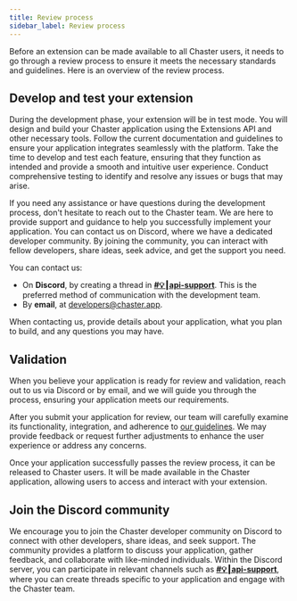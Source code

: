 ```yaml
---
title: Review process
sidebar_label: Review process
---
```


Before an extension can be made available to all Chaster users, it needs to go through a review process to ensure it meets the necessary standards and guidelines. Here is an overview of the review process.

## Develop and test your extension

During the development phase, your extension will be in test mode. You will design and build your Chaster application using the Extensions API and other necessary tools. Follow the current documentation and guidelines to ensure your application integrates seamlessly with the platform. Take the time to develop and test each feature, ensuring that they function as intended and provide a smooth and intuitive user experience. Conduct comprehensive testing to identify and resolve any issues or bugs that may arise.

If you need any assistance or have questions during the development process, don't hesitate to reach out to the Chaster team. We are here to provide support and guidance to help you successfully implement your application. You can contact us on Discord, where we have a dedicated developer community. By joining the community, you can interact with fellow developers, share ideas, seek advice, and get the support you need.

You can contact us:
- On **Discord**, by creating a thread in **[#💡┃api-support](https://discord.com/channels/710587363918741604/1123354084381032478)**. This is the preferred method of communication with the development team.
- By **email**, at developers@chaster.app.

When contacting us, provide details about your application, what you plan to build, and any questions you may have.

## Validation

When you believe your application is ready for review and validation, reach out to us via Discord or by email, and we will guide you through the process, ensuring your application meets our requirements.

After you submit your application for review, our team will carefully examine its functionality, integration, and adherence to [our guidelines](/api/extensions-api/guidelines). We may provide feedback or request further adjustments to enhance the user experience or address any concerns.

Once your application successfully passes the review process, it can be released to Chaster users. It will be made available in the Chaster application, allowing users to access and interact with your extension.

## Join the Discord community

We encourage you to join the Chaster developer community on Discord to connect with other developers, share ideas, and seek support. The community provides a platform to discuss your application, gather feedback, and collaborate with like-minded individuals. Within the Discord server, you can participate in relevant channels such as **[#💡┃api-support](https://discord.com/channels/710587363918741604/1123354084381032478)**, where you can create threads specific to your application and engage with the Chaster team.
